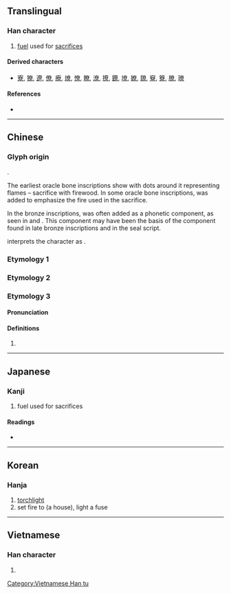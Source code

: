 {{character info/new}}
==Translingual==

===Han character===
{{Han char|rn=42|rad=小|as=09|sn=12|four=|canj=KCAF|ids=⿱昚小}}

# [[fuel]] used for [[sacrifice]]s

====Derived characters====
* [[寮]], [[獠]], [[遼]], [[僚]], [[療]], [[燎]], [[憭]], [[瞭]], [[潦]], [[撩]], [[鐐]], [[㙩]], [[嫽]], [[爒]], [[竂]], [[簝]], [[膫]], [[璙]]

====References====
* {{Han ref|kx=0297.240|dkj=07517|dj=0592.220|hdz=10565.100|uh=5C1E|ud=23582}}

----

==Chinese==

===Glyph origin===
{{Han etym}}
{{liushu|ic}}.

The earliest oracle bone inscriptions show {{zh-l|*木|tree}} with dots around it representing flames – sacrifice with firewood. In some oracle bone inscriptions, {{zh-l|*火|fire}} was added to emphasize the fire used in the sacrifice.

In the bronze inscriptions, {{och-l|呂}} was often added as a phonetic component, as seen in {{och-l|寮}} and {{och-l|潦}}. This component may have been the basis of the {{zh-l|*日}} component found in late bronze inscriptions and in the seal script.

''{{w|Shuowen}}'' interprets the character as {{Han compound|眘|火|t1=serious|t2=fire}}.

===Etymology 1===
{{zh-see|燎|a}}

===Etymology 2===
{{zh-see|僚|v}}

===Etymology 3===
{{zh-forms}}

====Pronunciation====
{{zh-pron
|m=Liáo
|c=liu4
|cat=pn
}}

====Definitions====
{{zh-hanzi}}

# {{surname|lang=zh}}

----

==Japanese==

===Kanji===
{{ja-kanji|grade=|rs=小09}}

# fuel used for sacrifices

====Readings====
* {{ja-readings|on=[[りょう]] (ryō)|kun=[[かがりび]] (kagaribi)}}

----

==Korean==

===Hanja===
{{ko-hanja|hangeul=[[료]]>[[요]]|eumhun=|rv=ryo>yo|mr=ryo>yo|y=lyo>yo}}

# [[torchlight]]
# set fire to (a house), light a fuse

----

==Vietnamese==

===Han character===
{{vi-readings|rs=小09|hanviet=[[lèo]], [[lẽo]], [[treo]]}}

# {{defn|lang=vi|sort=小09}}

[[Category:Vietnamese Han tu]]